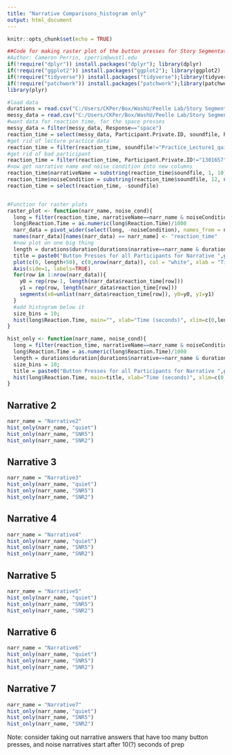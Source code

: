 ```yaml
---
title: "Narrative Comparisons_histogram only"
output: html_document
---
```


```r
knitr::opts_chunk$set(echo = TRUE)
```
```r
##Code for making raster plot of the button presses for Story Segmentation, for multiple noise levels to compare. This uses soundfile instead of noiseCondition
#Author: Cameron Perrin, cperrin@wustl.edu
if(!require("dplyr")) install.packages("dplyr"); library(dplyr)
if(!require("ggplot2")) install.packages("ggplot2"); library(ggplot2)
if(!require("tidyverse")) install.packages("tidyverse");library(tidyverse)
if(!require("patchwork")) install.packages("patchwork");library(patchwork)
library(plyr)

#load data
durations = read.csv("C:/Users/CKPer/Box/WashU/Peelle Lab/Story Segmentation/Online Sona data/LISNstories_duration.csv")
messy_data = read.csv("C:/Users/CKPer/Box/WashU/Peelle Lab/Story Segmentation/Online Sona data/gorilla data_long version/data_exp_15568-v3_task-j2vq.csv")
#want data for reaction time, for the space presses
messy_data = filter(messy_data, Response=="space")
reaction_time = select(messy_data, Participant.Private.ID, soundfile, Reaction.Time) #reaction time should be in ms, from the start of the story
#get rid of lecture practice data
reaction_time = filter(reaction_time, soundfile!="Practice_Lecture1_quiet.mp3")
#get rid of bad participant
reaction_time = filter(reaction_time, Participant.Private.ID!="1301657")
#now get narrative name and noise condition into new columns
reaction_time$narrativeName = substring(reaction_time$soundfile, 1, 10)
reaction_time$noiseCondition = substring(reaction_time$soundfile, 12, nchar(reaction_time$soundfile)-4)
reaction_time = select(reaction_time, -soundfile)


#Function for raster plots
raster_plot <- function(narr_name, noise_cond){
  long = filter(reaction_time, narrativeName==narr_name & noiseCondition==noise_cond)
  long$Reaction.Time = as.numeric(long$Reaction.Time)/1000
  narr_data = pivot_wider(select(long, -noiseCondition), names_from = narrativeName, values_from = Reaction.Time, values_fn = list(Reaction.Time = list))
  names(narr_data)[names(narr_data) == narr_name] <- "reaction_time"
  #now plot on one big thing
  length = durations$duration[durations$narrative==narr_name & durations$noise.condition==noise_cond]
  title = paste0("Button Presses for all Participants for Narrative ",gsub("[[:alpha:]]", "", narr_name)," in ",noise_cond)
  plot(c(0, length+50), c(0,nrow(narr_data)), col = "white", xlab = "Time (seconds)", ylab = "", main = title, axes=FALSE)
  Axis(side=1, labels=TRUE)
  for(row in 1:nrow(narr_data)){
    y0 = rep(row-1, length(narr_data$reaction_time[row]))
    y1 = rep(row, length(narr_data$reaction_time[row]))
    segments(x0=unlist(narr_data$reaction_time[row]), y0=y0, y1=y1) 
  }
  #add histogram below it
  size_bins = 10;
  hist(long$Reaction.Time, main="", xlab="Time (seconds)", xlim=c(0,length+50), breaks=length/size_bins)
}

hist_only <- function(narr_name, noise_cond){
  long = filter(reaction_time, narrativeName==narr_name & noiseCondition==noise_cond)
  long$Reaction.Time = as.numeric(long$Reaction.Time)/1000
  length = durations$duration[durations$narrative==narr_name & durations$noise.condition==noise_cond]
  size_bins = 10;
  title = paste0("Button Presses for all Participants for Narrative ",gsub("[[:alpha:]]", "", narr_name)," in ",noise_cond)
  hist(long$Reaction.Time, main=title, xlab="Time (seconds)", xlim=c(0,length+50), breaks=length/size_bins)
}

```

## Narrative 2

```r
narr_name = "Narrative2"
hist_only(narr_name, "quiet")
hist_only(narr_name, "SNR5")
hist_only(narr_name, "SNR2")
```

## Narrative 3

```r
narr_name = "Narrative3"
hist_only(narr_name, "quiet")
hist_only(narr_name, "SNR5")
hist_only(narr_name, "SNR2")
```

## Narrative 4

```r
narr_name = "Narrative4"
hist_only(narr_name, "quiet")
hist_only(narr_name, "SNR5")
hist_only(narr_name, "SNR2")
```

## Narrative 5

```r
narr_name = "Narrative5"
hist_only(narr_name, "quiet")
hist_only(narr_name, "SNR5")
hist_only(narr_name, "SNR2")
```

## Narrative 6

```r
narr_name = "Narrative6"
hist_only(narr_name, "quiet")
hist_only(narr_name, "SNR5")
hist_only(narr_name, "SNR2")
```

## Narrative 7

```r
narr_name = "Narrative7"
hist_only(narr_name, "quiet")
hist_only(narr_name, "SNR5")
hist_only(narr_name, "SNR2")
```



Note: consider taking out narrative answers that have too many button presses, and noise narratives start after 10(?) seconds of prep

